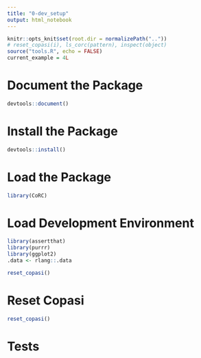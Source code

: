 ```yaml
---
title: "0-dev_setup"
output: html_notebook
---
```


```r
knitr::opts_knit$set(root.dir = normalizePath(".."))
# reset_copasi(i), ls_corc(pattern), inspect(object)
source("tools.R", echo = FALSE)
current_example = 4L
```

# Document the Package

```r
devtools::document()
```

# Install the Package

```r
devtools::install()
```

# Load the Package

```r
library(CoRC)
```

# Load Development Environment

```r
library(assertthat)
library(purrr)
library(ggplot2)
.data <- rlang::.data

reset_copasi()
```

# Reset Copasi

```r
reset_copasi()
```

# Tests

```r

```
